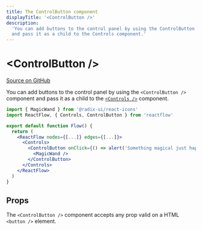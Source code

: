 ```yaml
---
title: The ControlButton component
displayTitle: '<ControlButton />'
description:
  'You can add buttons to the control panel by using the ControlButton component
  and pass it as a child to the Controls component.'
---
```


# &lt;ControlButton />

[Source on GitHub](https://github.com/xyflow/xyflow/blob/v11/packages/controls/src/ControlButton.tsx/#L6)

You can add buttons to the control panel by using the `<ControlButton />` component
and pass it as a child to the [`<Controls />`](/api-reference/components/controls) component.

```jsx
import { MagicWand } from '@radix-ui/react-icons'
import ReactFlow, { Controls, ControlButton } from 'reactflow'

export default function Flow() {
  return (
    <ReactFlow nodes={[...]} edges={[...]}>
      <Controls>
        <ControlButton onClick={() => alert('Something magical just happened. ✨')}>
          <MagicWand />
        </ControlButton>
      </Controls>
    </ReactFlow>
  )
}
```

## Props

The `<ControlButton />` component accepts any prop valid on a HTML `<button />`
element.
